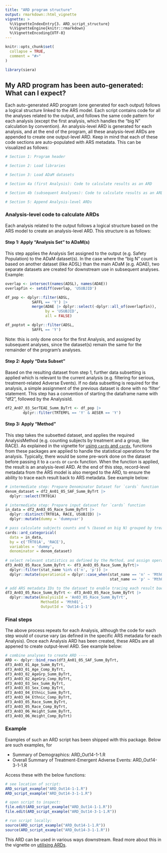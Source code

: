 ---
title: "ARD program structure"
output: rmarkdown::html_vignette
vignette: >
  %\VignetteIndexEntry{3. ARD_script_structure}
  %\VignetteEngine{knitr::rmarkdown}
  %\VignetteEncoding{UTF-8}
---

```{r, include = FALSE}
knitr::opts_chunk$set(
  collapse = TRUE,
  comment = "#>"
)
```

```{r setup}
library(siera)
```

## My ARD program has been auto-generated: What can I expect?

Each auto-generated ARD program (one generated for each output) follows a logical structure linked to the ARS model.  Each script contains code for all the analyses related to the output, and follows the same code pattern for each analysis (except the first analysis, which handles the "big N" calculation by convention).  An analysis-level ARD is generated for each analysis, and at the end of the program, all these analysis-level ARDs are appended to create one output-level ARD.  Keep in mind that each of these code sections are auto-populated with ARS metadata.  This can be visualized as follows:

```{r high-level program overview}
# Section 1: Program header

# Section 2: Load libraries

# Section 3: Load ADaM datasets

# Section 4a (first Analysis): Code to calculate results as an ARD

# Section 4b (subsequent Analyses): Code to calculate results as an ARD

# Section 5: Append Analysis-level ARDs
```


### Analysis-level code to calculate ARDs

Each analysis related to the output follows a logical structure based on the ARS model to create an analysis-level ARD.  This structure is as follows:

#### Step 1: Apply "Analysis Set" to ADaM(s) 

This step applies the Analysis Set assigned to the output (e.g. Safety Population) to the ADaM dataset(s). In the case where the "big N" count is based on another dataset (like ADSL) than the main ADaM (e.g. ADAE), two separate datasets are created for downstream use in subsequent analyses. Example: 

```{r Analysis Sets, message=FALSE, eval=FALSE}
overlap <- intersect(names(ADSL), names(ADAE))
overlapfin <- setdiff(overlap, 'USUBJID') 

df_pop <- dplyr::filter(ADSL,
            SAFFL == 'Y') |>
            merge(ADAE |> dplyr::select(-dplyr::all_of(overlapfin)),
                  by = 'USUBJID',
                  all = FALSE)

df_poptot = dplyr::filter(ADSL,
            SAFFL == 'Y')
```

Note: this is only done once for the first Analysis, and assigned by subsequent analyses, since the dataset(s) remain the same for the remainder of the program's analyses.

#### Step 2: Apply "Data Subset"

Based on the resulting dataset from step 1, further data subsetting is applied which is relevant to the current analysis (e.g. filtering for serious, treatment-related Adverse Events).  If no data subsetting is required for the analysis, a simple assignment of the previous dataset is done with no 'filter' statement. This step has a convention of starting the dataframe name with "df2", followed by the AnalysisId.

```{r Data Subsets, message=FALSE, eval=FALSE}
df2_An07_03_SerTEAE_Summ_ByTrt <- df_pop |>
        dplyr::filter(TRTEMFL == 'Y' & AESER == 'Y')
```

#### Step 3: Apply "Method"

This step takes the subsetted dataset, and applies the required AnalysisMethod (e.g. counting subjects by treatment and a group, like RACE).  As explained in the vignette for [using `cards` and `cardx`](using-cards.html), functions from these packages are applied to handle the statistical operations for the analysis.  Typically, there would be some pre-work done on the dataset before passing it to a `cards` or `cardx` function.  When the function is applied, the result is an analysis-level ARD.  At the end of this step, record-level metadata from the ARS model is also merged to the ARD, to ensure the ability to trace each result back to ARS metadata.  See example below:

```{r MethodExample, eval=FALSE}

# intermediate step: Prepare Denominator Dataset for `cards` function
denom_dataset = df2_An01_05_SAF_Summ_ByTrt |>
  dplyr::select(TRT01A)

# intermediate step: Prepare input dataset for `cards` function
in_data = df2_An03_05_Race_Summ_ByTrt |>
  dplyr::distinct(TRT01A, RACE, USUBJID) |>
  dplyr::mutate(dummy = 'dummyvar')

# pass calculate subjects counts and % (based on big N) grouped by treatment and race
cards::ard_categorical(
  data = in_data,
  by = c('TRT01A', 'RACE'),
  variables = 'dummy',
  denominator = denom_dataset)
    
# select relevant statistics as defined by the Method, and assign operation Ids
df3_An03_05_Race_Summ_ByTrt <- df3_An03_05_Race_Summ_ByTrt|>
  dplyr::filter(stat_name %in% c('n', 'p')) |>
  dplyr::mutate(operationid = dplyr::case_when(stat_name == 'n' ~ 'Mth01_1_n',
                                               stat_name == 'p' ~ 'Mth01_2_pct'))

# add ARS metadata IDs to the dataset to enable tracing each result back to ARS metadata
df3_An03_05_Race_Summ_ByTrt <- df3_An03_05_Race_Summ_ByTrt |>
  dplyr::mutate(AnalysisId = 'An03_05_Race_Summ_ByTrt',
                MethodId = 'Mth01',
                OutputId = 'Out14-1-1')
```

### Final steps

The above process repeats for each Analysis, although the code for each step would of course vary (as defined in the specific ARS metadata for each Analysis). Once each Analysis ARD has been created, these ARDs are all appened to create output-level ARD.  See example below:

```{r append, message=FALSE, eval=FALSE}
# combine analyses to create ARD ----
ARD <- dplyr::bind_rows(df3_An01_05_SAF_Summ_ByTrt, 
df3_An03_01_Age_Summ_ByTrt, 
df3_An03_01_Age_Comp_ByTrt, 
df3_An03_02_AgeGrp_Summ_ByTrt, 
df3_An03_02_AgeGrp_Comp_ByTrt, 
df3_An03_03_Sex_Summ_ByTrt, 
df3_An03_03_Sex_Comp_ByTrt, 
df3_An03_04_Ethnic_Summ_ByTrt, 
df3_An03_04_Ethnic_Comp_ByTrt, 
df3_An03_05_Race_Summ_ByTrt, 
df3_An03_05_Race_Comp_ByTrt, 
df3_An03_06_Height_Summ_ByTrt, 
df3_An03_06_Height_Comp_ByTrt) 
```

### Example

Examples of such an ARD script has been shipped with this package.  Below are such examples, for 

- Summary of Demographics: ARD_Out14-1-1.R
- Overall Summary of Treatment-Emergent Adverse Events: ARD_Out14-3-1-1.R

Access these with the below functions:

```{r example ARD script, message=FALSE, warning=FALSE, eval=FALSE}
# see location of script:
ARD_script_example("ARD_Out14-1-1.R")
ARD_script_example("ARD_Out14-3-1-1.R")
```

```{r open ARD script, message=FALSE, warning=FALSE, eval=FALSE}
# open script to inspect:
file.edit(ARD_script_example("ARD_Out14-1-1.R"))
file.edit(ARD_script_example("ARD_Out14-3-1-1.R"))
```

```{r run ARD script, message=FALSE, warning=FALSE, eval=FALSE}
# run script locally:
source(ARD_script_example("ARD_Out14-1-1.R"))
source(ARD_script_example("ARD_Out14-3-1-1.R"))
```

This ARD can be used in various ways downstream.  Read more about this in the vignette on [utilising ARDs](apply-ARD.html).
